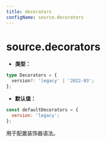 ```yaml
---
title: decorators
configName: source.decorators
---
```


# source.decorators

- **类型：**

```ts
type Decorators = {
  version?: 'legacy' | '2022-03';
};
```

- **默认值：**

```js
const defaultDecorators = {
  version: 'legacy';
};
```

用于配置装饰器语法。


<RsbuildConfig configName="source.decorators" />
